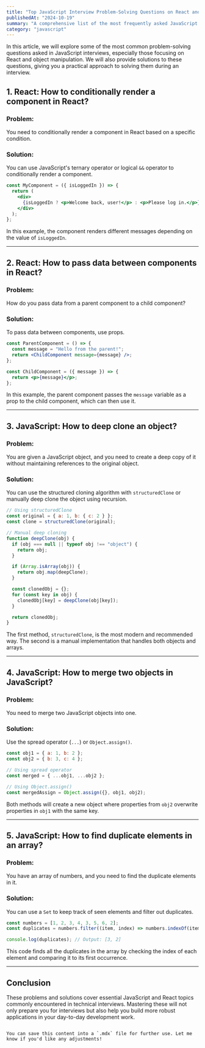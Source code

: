 ```yaml
---
title: "Top JavaScript Interview Problem-Solving Questions on React and Objects"
publishedAt: "2024-10-19"
summary: "A comprehensive list of the most frequently asked JavaScript problem-solving questions related to React and Objects, along with their solutions."
category: "javascript"
---
```


In this article, we will explore some of the most common problem-solving questions asked in JavaScript interviews, especially those focusing on React and object manipulation. We will also provide solutions to these questions, giving you a practical approach to solving them during an interview.

## 1. React: How to conditionally render a component in React?

### Problem:
You need to conditionally render a component in React based on a specific condition.

### Solution:
You can use JavaScript's ternary operator or logical `&&` operator to conditionally render a component.

```jsx
const MyComponent = ({ isLoggedIn }) => {
  return (
    <div>
      {isLoggedIn ? <p>Welcome back, user!</p> : <p>Please log in.</p>}
    </div>
  );
};
```

In this example, the component renders different messages depending on the value of `isLoggedIn`.

---

## 2. React: How to pass data between components in React?

### Problem:
How do you pass data from a parent component to a child component?

### Solution:
To pass data between components, use props.

```jsx
const ParentComponent = () => {
  const message = "Hello from the parent!";
  return <ChildComponent message={message} />;
};

const ChildComponent = ({ message }) => {
  return <p>{message}</p>;
};
```

In this example, the parent component passes the `message` variable as a prop to the child component, which can then use it.

---

## 3. JavaScript: How to deep clone an object?

### Problem:
You are given a JavaScript object, and you need to create a deep copy of it without maintaining references to the original object.

### Solution:
You can use the structured cloning algorithm with `structuredClone` or manually deep clone the object using recursion.

```js
// Using structuredClone
const original = { a: 1, b: { c: 2 } };
const clone = structuredClone(original);

// Manual deep cloning
function deepClone(obj) {
  if (obj === null || typeof obj !== "object") {
    return obj;
  }

  if (Array.isArray(obj)) {
    return obj.map(deepClone);
  }

  const clonedObj = {};
  for (const key in obj) {
    clonedObj[key] = deepClone(obj[key]);
  }

  return clonedObj;
}
```

The first method, `structuredClone`, is the most modern and recommended way. The second is a manual implementation that handles both objects and arrays.

---

## 4. JavaScript: How to merge two objects in JavaScript?

### Problem:
You need to merge two JavaScript objects into one.

### Solution:
Use the spread operator (`...`) or `Object.assign()`.

```js
const obj1 = { a: 1, b: 2 };
const obj2 = { b: 3, c: 4 };

// Using spread operator
const merged = { ...obj1, ...obj2 };

// Using Object.assign()
const mergedAssign = Object.assign({}, obj1, obj2);
```

Both methods will create a new object where properties from `obj2` overwrite properties in `obj1` with the same key.

---

## 5. JavaScript: How to find duplicate elements in an array?

### Problem:
You have an array of numbers, and you need to find the duplicate elements in it.

### Solution:
You can use a `Set` to keep track of seen elements and filter out duplicates.

```js
const numbers = [1, 2, 3, 4, 3, 5, 6, 2];
const duplicates = numbers.filter((item, index) => numbers.indexOf(item) !== index);

console.log(duplicates); // Output: [3, 2]
```

This code finds all the duplicates in the array by checking the index of each element and comparing it to its first occurrence.

---

## Conclusion

These problems and solutions cover essential JavaScript and React topics commonly encountered in technical interviews. Mastering these will not only prepare you for interviews but also help you build more robust applications in your day-to-day development work.
```

You can save this content into a `.mdx` file for further use. Let me know if you'd like any adjustments!